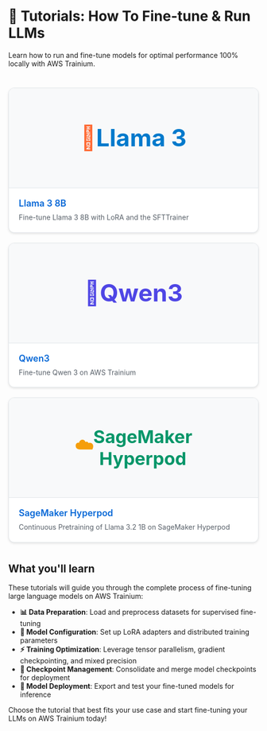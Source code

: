 <!---
Copyright 2025 The HuggingFace Team. All rights reserved.

Licensed under the Apache License, Version 2.0 (the "License");
you may not use this file except in compliance with the License.
You may obtain a copy of the License at

    http://www.apache.org/licenses/LICENSE-2.0

Unless required by applicable law or agreed to in writing, software
distributed under the License is distributed on an "AS IS" BASIS,
WITHOUT WARRANTIES OR CONDITIONS OF ANY KIND, either express or implied.
See the License for the specific language governing permissions and
limitations under the License.
-->

# 🚀 Tutorials: How To Fine-tune & Run LLMs

Learn how to run and fine-tune models for optimal performance 100% locally with AWS Trainium.

<div style="display: grid; grid-template-columns: repeat(auto-fit, minmax(300px, 1fr)); gap: 20px; margin: 40px 0;">

<div style="border: 1px solid #e1e5e9; border-radius: 12px; overflow: hidden; background-color: white; box-shadow: 0 2px 4px rgba(0,0,0,0.1); transition: transform 0.2s ease-in-out;">
  <div style="height: 200px; background-color: #f8f9fa; display: flex; align-items: center; justify-content: center; font-size: 48px; font-weight: bold; text-align: center; color: #007acc;">
    <span style="color: #FF6B35;">🦙</span> Llama 3
  </div>
  <div style="padding: 20px; border-top: 1px solid #e1e5e9;">
    <h3 style="margin: 0 0 8px 0; font-size: 18px; font-weight: 600; color: #24292e;">
      <a href="/training_tutorials/sft_lora_finetune_llm" style="text-decoration: none; color: #0366d6;">Llama 3 8B</a>
    </h3>
    <p style="margin: 0; font-size: 14px; color: #586069; line-height: 1.4;">
      Fine-tune Llama 3 8B with LoRA and the SFTTrainer
    </p>
  </div>
</div>

<div style="border: 1px solid #e1e5e9; border-radius: 12px; overflow: hidden; background-color: white; box-shadow: 0 2px 4px rgba(0,0,0,0.1); transition: transform 0.2s ease-in-out;">
  <div style="height: 200px; background-color: #f8f9fa; display: flex; align-items: center; justify-content: center; font-size: 48px; font-weight: bold; text-align: center; color: #4f46e5;">
    <span style="color: #4f46e5;">🔷</span> Qwen3
  </div>
  <div style="padding: 20px; border-top: 1px solid #e1e5e9;">
    <h3 style="margin: 0 0 8px 0; font-size: 18px; font-weight: 600; color: #24292e;">
      <a href="/training_tutorials/finetune_qwen3" style="text-decoration: none; color: #0366d6;">Qwen3</a>
    </h3>
    <p style="margin: 0; font-size: 14px; color: #586069; line-height: 1.4;">
      Fine-tune Qwen 3 on AWS Trainium
    </p>
  </div>
</div>

<div style="border: 1px solid #e1e5e9; border-radius: 12px; overflow: hidden; background-color: white; box-shadow: 0 2px 4px rgba(0,0,0,0.1); transition: transform 0.2s ease-in-out;">
  <div style="height: 200px; background-color: #f8f9fa; display: flex; align-items: center; justify-content: center; font-size: 36px; font-weight: bold; text-align: center; color: #059669;">
    <span style="color: #f59e0b;">☁️</span> SageMaker<br/>Hyperpod
  </div>
  <div style="padding: 20px; border-top: 1px solid #e1e5e9;">
    <h3 style="margin: 0 0 8px 0; font-size: 18px; font-weight: 600; color: #24292e;">
      <a href="/training_tutorials/pretraining_hyperpod_llm" style="text-decoration: none; color: #0366d6;">SageMaker Hyperpod</a>
    </h3>
    <p style="margin: 0; font-size: 14px; color: #586069; line-height: 1.4;">
      Continuous Pretraining of Llama 3.2 1B on SageMaker Hyperpod
    </p>
  </div>
</div>

</div>

## What you'll learn

These tutorials will guide you through the complete process of fine-tuning large language models on AWS Trainium:

- **📊 Data Preparation**: Load and preprocess datasets for supervised fine-tuning
- **🔧 Model Configuration**: Set up LoRA adapters and distributed training parameters
- **⚡ Training Optimization**: Leverage tensor parallelism, gradient checkpointing, and mixed precision
- **💾 Checkpoint Management**: Consolidate and merge model checkpoints for deployment
- **🚀 Model Deployment**: Export and test your fine-tuned models for inference

Choose the tutorial that best fits your use case and start fine-tuning your LLMs on AWS Trainium today!